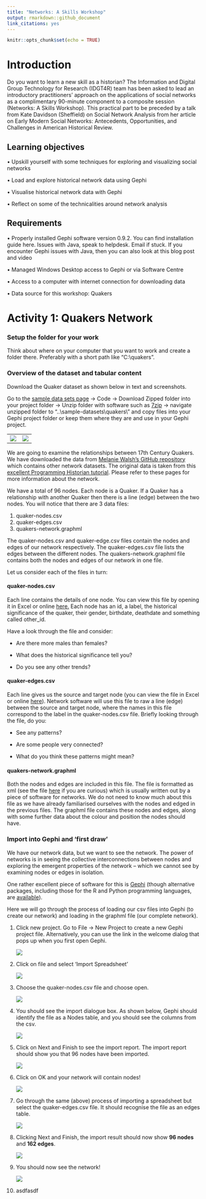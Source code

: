 ```yaml
---
title: "Networks: A Skills Workshop"
output: rmarkdown::github_document
link_citations: yes
---
```


```r
knitr::opts_chunk$set(echo = TRUE)
```

# Introduction

Do you want to learn a new skill as a historian? The Information and Digital Group Technology for Research (IDGT4R) team has been asked to lead an introductory practitioners' approach on the applications of social networks as a complimentary 90-minute component to a composite session (Networks: A Skills Workshop). This practical part to be preceded by a talk from Kate Davidson (Sheffield) on Social Network Analysis from her article on Early Modern Social Networks: Antecedents, Opportunities, and Challenges in American Historical Review.

## Learning objectives

• Upskill yourself with some techniques for exploring and visualizing social networks

• Load and explore historical network data using Gephi

• Visualise historical network data with Gephi

• Reflect on some of the technicalities around network analysis

## Requirements

• Properly installed Gephi software version 0.9.2. You can find installation guide here. Issues with Java, speak to helpdesk. Email if stuck. If you encounter Gephi issues with Java, then you can also look at this blog post and video

• Managed Windows Desktop access to Gephi or via Software Centre

• Access to a computer with internet connection for downloading data

• Data source for this workshop: Quakers

# Activity 1: Quakers Network

### Setup the folder for your work

Think about where on your computer that you want to work and create a folder there. Preferably with a short path like "C:\\quakers".

### Overview of the dataset and tabular content

Download the Quaker dataset as shown below in text and screenshots.

Go to the [sample data sets page](https://github.com/melaniewalsh/sample-social-network-datasets) -> Code -> Download Zipped folder into your project folder -> Unzip folder with software such as [7zip](https://www.7-zip.org/) -> navigate unzipped folder to "..\\sample-datasets\\quakers\\" and copy files into your Gephi project folder or keep them where they are and use in your Gephi project.

|                      |                      |
|----------------------|----------------------|
| ![](images/fig1.png) | ![](images/fig2.png) |

We are going to examine the relationships between 17th Century Quakers. We have downloaded the data from [Melanie Walsh's GitHub repository](https://github.com/melaniewalsh/sample-social-network-datasets/tree/master/sample-datasets/quakers) which contains other network datasets. The original data is taken from this [excellent Programming Historian tutorial](https://programminghistorian.org/en/lessons/exploring-and-analyzing-network-data-with-python). Please refer to these pages for more information about the network.

We have a total of 96 nodes. Each node is a Quaker. If a Quaker has a relationship with another Quaker then there is a line (edge) between the two nodes. You will notice that there are 3 data files:

1.  quaker-nodes.csv
2.  quaker-edges.csv
3.  quakers-network.graphml

The quaker-nodes.csv and quaker-edge.csv files contain the nodes and edges of our network respectively. The quaker-edges.csv file lists the edges between the different nodes. The quakers-network.graphml file contains both the nodes and edges of our network in one file.

Let us consider each of the files in turn:

#### quaker-nodes.csv

Each line contains the details of one node. You can view this file by opening it in Excel or online [here.](https://github.com/melaniewalsh/sample-social-network-datasets/blob/master/sample-datasets/quakers/quaker-nodes.csv) Each node has an id, a label, the historical significance of the quaker, their gender, birthdate, deathdate and something called other_id.

Have a look through the file and consider:

-   Are there more males than females?

-   What does the historical significance tell you?

-   Do you see any other trends?

#### quaker-edges.csv

Each line gives us the source and target node (you can view the file in Excel or online [here](https://github.com/melaniewalsh/sample-social-network-datasets/blob/master/sample-datasets/quakers/quaker-edges.csv)). Network software will use this file to raw a line (edge) between the source and target node, where the names in this file correspond to the label in the quaker-nodes.csv file. Briefly looking through the file, do you:

-   See any patterns?

-   Are some people very connected?

-   What do you think these patterns might mean?

#### quakers-network.graphml

Both the nodes and edges are included in this file. The file is formatted as xml (see the file [here](https://github.com/melaniewalsh/sample-social-network-datasets/blob/master/sample-datasets/quakers/quakers-network.graphml) if you are curious) which is usually written out by a piece of software for networks. We do not need to know much about this file as we have already familiarised ourselves with the nodes and edged in the previous files. The graphml file contains these nodes and edges, along with some further data about the colour and position the nodes should have.

### Import into Gephi and 'first draw'

We have our network data, but we want to see the network. The power of networks is in seeing the collective interconnections between nodes and exploring the emergent properties of the network – which we cannot see by examining nodes or edges in isolation.

One rather excellent piece of software for this is [Gephi](https://gephi.org/) (though alternative packages, including those for the R and Python programming languages, are [available](https://alternativeto.net/software/gephi/)).

Here we will go through the process of loading our csv files into Gephi (to create our network) and loading in the graphml file (our complete network).

1.  Click new project. Go to File -> New Project to create a new Gephi project file. Alternatively, you can use the link in the welcome dialog that pops up when you first open Gephi.

    ![](images/fig3.png)

2.  Click on file and select 'Import Spreadsheet'

    ![](images/fig4.png)

3.  Choose the quaker-nodes.csv file and choose open.

    ![](images/fig5.png)

4.  You should see the import dialogue box. As shown below, Gephi should identify the file as a Nodes table, and you should see the columns from the csv.

    ![](images/Nodes%20table.png)

5.  Click on Next and Finish to see the import report. The import report should show you that 96 nodes have been imported.

    ![](images/fig7.png)

6.  Click on OK and your network will contain nodes!

    ![](images/fig8.png)

7.  Go through the same (above) process of importing a spreadsheet but select the quaker-edges.csv file. It should recognise the file as an edges table.

    ![](images/fig6.png)

8.  Clicking Next and Finish, the import result should now show **96 nodes** and **162 edges**.

    ![](images/edges%20table%20import%20report%20dialog.png)

9.  You should now see the network!

    ![](images/Visualisation%20of%20Nodes%20and%20Edges%20after%20imports.png)

10. asdfasdf
